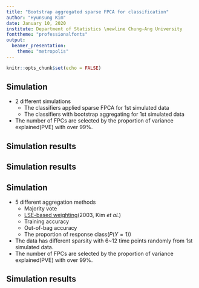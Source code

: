 ---
title: "Bootstrap aggregated sparse FPCA for classification"
author: "Hyunsung Kim"
date: January 10, 2020
institute: Department of Statistics \newline Chung-Ang University
fonttheme: "professionalfonts"
output:
  beamer_presentation:
    theme: "metropolis"
---

```{r setup, include=FALSE}
knitr::opts_chunk$set(echo = FALSE)
```


## Simulation

- 2 different simulations
  - The classifiers applied sparse FPCA for 1st simulated data
  - The classifiers with bootstrap aggregating for 1st simulated data
- The number of FPCs are selected by the proportion of variance explained(PVE) with over 99\%.


## Simulation results

\begin{table}[ht]
  \caption{The accuracy of classifiers after FPCA}
  \centering
  \tiny
  \begin{tabular}{cccccccccccc}
    \hline
    No.    & Logistic   & SVM      & SVM        & SVM       &     &     &     & Naive \\
    of obs & Regression & (Linear) & (Gaussian) & (Sigmoid) & KNN & LDA & QDA & Bayes \\ 
    \hline
     2 & 0.700 & 0.700 & 0.690 & 0.610 & \textcolor{red}{0.880} & 0.680 & 0.700 & 0.650 \\ 
     3 & 0.740 & 0.750 & 0.750 & 0.740 & 0.810 & 0.730 & 0.690 & 0.720 \\ 
     4 & 0.770 & 0.750 & 0.740 & 0.740 & 0.780 & 0.760 & 0.730 & 0.720 \\ 
     5 & 0.710 & 0.700 & 0.710 & 0.740 & 0.810 & 0.750 & 0.770 & 0.700 \\ 
     6 & 0.770 & 0.780 & 0.790 & 0.770 & 0.810 & 0.780 & 0.740 & 0.740 \\ 
     7 & 0.830 & 0.840 & 0.840 & 0.850 & 0.820 & 0.830 & 0.850 & 0.780 \\ 
     8 & 0.770 & 0.760 & 0.820 & 0.780 & 0.870 & 0.780 & 0.810 & 0.770 \\ 
     9 & 0.790 & 0.830 & 0.770 & 0.820 & 0.850 & 0.790 & 0.820 & 0.760 \\ 
    10 & 0.810 & 0.840 & 0.820 & 0.840 & 0.860 & 0.830 & 0.840 & 0.800 \\ 
    11 & 0.860 & 0.850 & 0.830 & \textcolor{red}{0.880} & 0.870 & 0.870 & \textcolor{red}{0.880} & 0.750 \\ 
    12 & 0.840 & 0.850 & 0.820 & 0.820 & 0.860 & 0.840 & 0.860 & 0.780 \\ 
    13 & 0.810 & 0.830 & 0.810 & 0.830 & 0.850 & 0.810 & 0.850 & 0.800 \\ 
    14 & 0.820 & 0.790 & 0.820 & 0.820 & 0.860 & 0.830 & 0.870 & 0.780 \\ 
    15 & 0.800 & 0.810 & 0.800 & 0.760 & \textcolor{red}{0.880} & 0.810 & 0.840 & 0.760 \\ 
    16 & 0.800 & 0.770 & 0.800 & 0.800 & 0.860 & 0.810 & 0.840 & 0.770 \\ 
    17 & 0.810 & 0.770 & 0.800 & 0.770 & 0.850 & 0.810 & 0.860 & 0.770 \\ 
    18 & 0.800 & 0.810 & 0.810 & 0.810 & 0.860 & 0.800 & 0.860 & 0.770 \\ 
    \hline
    Average & 0.790 & 0.790 & 0.789 & 0.787 & \textcolor{red}{0.846} & 0.795 & 0.812 & 0.754 \\
    \hline
  \end{tabular}
\end{table}


## Simulation results

\begin{table}[ht]
  \caption{The accuracy with bootstrap aggregated curves}
  \centering
  \tiny
  \begin{tabular}{cccccccccccc}
    \hline
    No.    & Logistic   & SVM      & SVM        & SVM       &     &     &     & Naive \\
    of obs & Regression & (Linear) & (Gaussian) & (Sigmoid) & KNN & LDA & QDA & Bayes \\ 
    \hline
     2 & 0.750 & 0.740 & 0.740 & 0.740 & 0.920 & 0.750 & 0.730 & 0.730 \\ 
     3 & 0.740 & 0.730 & 0.730 & 0.730 & 0.850 & 0.740 & 0.720 & 0.710 \\ 
     4 & 0.770 & 0.780 & 0.760 & 0.780 & \textcolor{red}{0.940} & 0.780 & 0.790 & 0.740 \\ 
     5 & 0.710 & 0.680 & 0.710 & 0.690 & 0.860 & 0.690 & 0.710 & 0.720 \\ 
     6 & 0.760 & 0.760 & 0.760 & 0.770 & 0.900 & 0.760 & 0.760 & 0.740 \\ 
     7 & 0.860 & 0.840 & 0.810 & 0.850 & 0.890 & 0.860 & 0.860 & 0.780 \\ 
     8 & 0.770 & 0.780 & 0.820 & 0.780 & 0.890 & 0.760 & 0.810 & 0.790 \\ 
     9 & 0.780 & 0.790 & 0.790 & 0.780 & 0.860 & 0.780 & 0.820 & 0.760 \\ 
    10 & 0.810 & 0.820 & 0.800 & 0.810 & 0.880 & 0.820 & 0.830 & 0.760 \\ 
    11 & 0.860 & 0.850 & 0.840 & 0.850 & 0.880 & 0.870 & 0.870 & 0.760 \\ 
    12 & 0.840 & 0.840 & 0.820 & 0.830 & 0.880 & 0.850 & 0.860 & 0.780 \\ 
    13 & 0.800 & 0.810 & 0.810 & 0.810 & 0.900 & 0.820 & 0.830 & 0.790 \\ 
    14 & 0.820 & 0.810 & 0.820 & 0.840 & 0.870 & 0.830 & 0.860 & 0.770 \\ 
    15 & 0.800 & 0.800 & 0.820 & 0.800 & 0.910 & 0.800 & 0.840 & 0.740 \\ 
    16 & 0.800 & 0.790 & 0.800 & 0.790 & 0.880 & 0.810 & 0.830 & 0.760 \\ 
    17 & 0.810 & 0.800 & 0.810 & 0.810 & 0.890 & 0.810 & 0.840 & 0.760 \\ 
    18 & 0.800 & 0.810 & 0.820 & 0.790 & 0.880 & 0.800 & 0.850 & 0.760 \\ 
    \hline
    Average & 0.793 & 0.790 & 0.792 & 0.791 & \textcolor{red}{0.887} & 0.796 & 0.812 & 0.756 \\
    \hline
  \end{tabular}
\end{table}


## Simulation

- 5 different aggregation methods
  - Majority vote
  - [LSE-based weighting](https://www.researchgate.net/profile/Hong-Mo_Je/publication/220785878_Support_Vector_Machine_Ensemble_with_Bagging/links/09e415091bdc45d14a000000/Support-Vector-Machine-Ensemble-with-Bagging.pdf)(2003, Kim *et al.*)
  - Training accuracy
  - Out-of-bag accuracy
  - The proportion of response class($P(Y=1)$)
- The data has different sparsity with 6~12 time points randomly from 1st simulated data.
- The number of FPCs are selected by the proportion of variance explained(PVE) with over 99\%.


## Simulation results

\begin{table}[ht]
  \caption{The accuracy of classifiers between different aggregation methods}
  \centering
  \tiny
  \begin{tabular}{cccccccccccc}
    \hline
    Aggregation  & Logistic   & SVM      & SVM        & SVM       &     &     &     & Naive \\
    method       & Regression & (Linear) & (Gaussian) & (Sigmoid) & KNN & LDA & QDA & Bayes \\ 
    \hline
    Majority vote  & 0.80 & 0.78 & 0.77 & 0.77 & 0.87 & 0.78 & 0.80 & 0.76 \\ 
    LSE(-1 vs 1)   & 0.22 & 0.23 & 0.24 & 0.24 & 0.20 & 0.21 & 0.22 & 0.27 \\ 
    LSE(0 vs 1)    & 0.77 & \textcolor{blue}{0.84} & 0.80 & 0.81 & 0.88 & 0.81 & \textcolor{blue}{0.86} & 0.76 \\ 
    LSE(1 vs 2)    & 0.77 & \textcolor{blue}{0.84} & 0.80 & 0.82 & \textcolor{red}{0.89} & 0.81 & 0.85 & 0.76 \\ 
    LSE(Normalize) & 0.80 & 0.78 & 0.77 & 0.77 & 0.87 & 0.78 & 0.80 & 0.76 \\
    Train accuracy & 0.80 & 0.78 & 0.79 & 0.77 & 0.87 & 0.79 & 0.80 & 0.75 \\ 
    OOB accuracy   & 0.80 & 0.79 & 0.80 & 0.78 & 0.87 & 0.79 & 0.81 & 0.75 \\ 
    $P(Y=1)$       & 0.79 & 0.78 & 0.73 & 0.77 & 0.71 & 0.82 & 0.82 & 0.74 \\ 
    \hline
    Bagging X      & 0.81 & 0.79 & 0.78 & 0.79 & \textcolor{red}{0.86} & 0.78 & 0.81 & 0.74 \\ 
    \hline
  \end{tabular}
\end{table}

